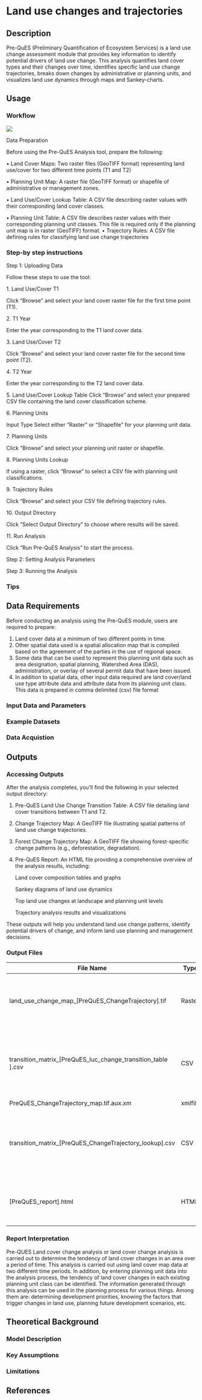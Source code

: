 # Land use changes and trajectories {#sec-pre}

## Description

Pre-QuES (Preliminary Quantification of Ecosystem Services) is a land use change assessment module that provides key information to identify potential drivers of land use change. This analysis quantifies land cover types and their changes over time, identifies specific land use change trajectories, breaks down changes by administrative or planning units, and visualizes land use dynamics through maps and Sankey-charts.

## Usage

### Workflow

![](images/PreQuES/PreQuES_steps.png)

Data Preparation

Before using the Pre-QuES Analysis tool, prepare the following:

• Land Cover Maps: Two raster files (GeoTIFF format) representing land use/cover for two different time points (T1 and T2)

• Planning Unit Map: A raster file (GeoTIFF format) or shapefile of administrative or management zones.

• Land Use/Cover Lookup Table: A CSV file describing raster values with their corresponding land cover classes.

• Planning Unit Table: A CSV file describes raster values with their corresponding planning unit classes. This file is required only if the planning unit map is in raster (GeoTIFF) format. • Trajectory Rules: A CSV file defining rules for classifying land use change trajectories

### Step-by step instructions

Step 1: Uploading Data

Follow these steps to use the tool:

1\. Land Use/Cover T1

Click "Browse" and select your land cover raster file for the first time point (T1).

2\. T1 Year

Enter the year corresponding to the T1 land cover data.

3\. Land Use/Cover T2

Click "Browse" and select your land cover raster file for the second time point (T2).

4\. T2 Year

Enter the year corresponding to the T2 land cover data.

5\. Land Use/Cover Lookup Table Click "Browse" and select your prepared CSV file containing the land cover classification scheme.

6\. Planning Units

Input Type Select either "Raster" or "Shapefile" for your planning unit data.

7\. Planning Units

Click "Browse" and select your planning unit raster or shapefile.

8\. Planning Units Lookup

If using a raster, click "Browse" to select a CSV file with planning unit classifications.

9\. Trajectory Rules

Click "Browse" and select your CSV file defining trajectory rules.

10\. Output Directory

Click "Select Output Directory" to choose where results will be saved.

11\. Run Analysis

Click "Run Pre-QuES Analysis" to start the process.

Step 2: Setting Analysis Parameters

Step 3: Running the Analysis

### Tips

## Data Requirements

Before conducting an analysis using the Pre-QuES module, users are required to prepare:

1.  Land cover data at a minimum of two different points in time.
2.  Other spatial data used is a spatial allocation map that is compiled based on the agreement of the parties in the use of regional space.
3.  Some data that can be used to represent this planning unit data such as area designation, spatial planning, Watershed Area (DAS), administration, or overlay of several permit data that have been issued.
4.  In addition to spatial data, other input data required are land cover/land use type attribute data and attribute data from its planning unit class. This data is prepared in comma delimited (csv) file format

### Input Data and Parameters

### Example Datasets

### Data Acquistion

## Outputs

### Accessing Outputs

After the analysis completes, you'll find the following in your selected output directory:

1.  Pre-QuES Land Use Change Transition Table: A CSV file detailing land cover transitions between T1 and T2.

2.  Change Trajectory Map: A GeoTIFF file illustrating spatial patterns of land use change trajectories.

3.  Forest Change Trajectory Map: A GeoTIFF file showing forest-specific change patterns (e.g., deforestation, degradation).

4.  Pre-QuES Report: An HTML file providing a comprehensive overview of the analysis results, including:

    Land cover composition tables and graphs

    Sankey diagrams of land use dynamics

    Top land use changes at landscape and planning unit levels

    Trajectory analysis results and visualizations

These outputs will help you understand land use change patterns, identify potential drivers of change, and inform land use planning and management decisions.

### Output Files

| File Name | Type | Description |
|------------------------|------------------------|------------------------|
| land_use_change_map\_\[PreQuES_ChangeTrajectory\].tif | Raster | Map depicting changes in land use between the specified time periods. |
| transition_matrix\_\[PreQuES_luc_change_transition_table \].csv | CSV | Table showing the area of land that transitioned between each land use category. |
| PreQuES_ChangeTrajectory_map.tif.aux.xm | xmlfile |  |
| transition_matrix\_\[PreQuES_ChangeTrajectory_lookup\].csv | CSV | Table showing the area of land that transitioned between each land use category. |
| \[PreQuES_report\].html | HTML | A report summarizing the analysis results with visualizations and tables. |

### Report Interpretation

Pre-QUES Land cover change analysis or land cover change analysis is carried out to determine the tendency of land cover changes in an area over a period of time. This analysis is carried out using land cover map data at two different time periods. In addition, by entering planning unit data into the analysis process, the tendency of land cover changes in each existing planning unit class can be identified. The information generated through this analysis can be used in the planning process for various things. Among them are: determining development priorities, knowing the factors that trigger changes in land use, planning future development scenarios, etc.

## Theoretical Background

### Model Description

### Key Assumptions

### Limitations

## References
